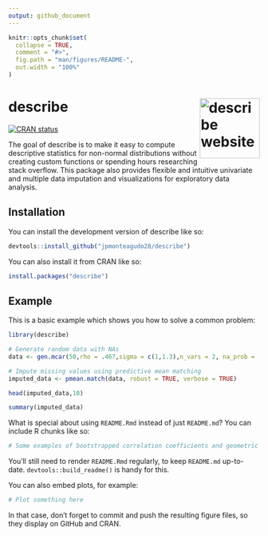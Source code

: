 ```yaml
---
output: github_document
---
```


<!-- README.md is generated from README.Rmd. Please edit that file -->

```r
knitr::opts_chunk$set(
  collapse = TRUE,
  comment = "#>",
  fig.path = "man/figures/README-",
  out.width = "100%"
)
```

# describe <a href="https://describe.jpmonteagudo.com"><img src="man/figures/logo.png" align="right" height="120" alt="describe website" /></a>

<!-- badges: start -->
[![CRAN status](https://www.r-pkg.org/badges/version/describe)](https://CRAN.R-project.org/package=describe)
<!-- badges: end -->

The goal of describe is to make it easy to compute descriptive statistics for non-normal distributions without creating custom functions or spending hours researching stack overflow. This package also provides flexible and intuitive univariate and multiple data imputation and visualizations for exploratory data analysis. 

## Installation

You can install the development version of describe like so:

``` r
devtools::install_github("jpmonteagudo28/describe")
```
You can also install it from CRAN like so:

```r
install.packages("describe")
```

## Example

This is a basic example which shows you how to solve a common problem:

```r
library(describe)

# Generate random data with NAs
data <- gen.mcar(50,rho = .467,sigma = c(1,1.3),n_vars = 2, na_prob = .10)

# Impute missing values using predictive mean matching
imputed_data <- pmean.match(data, robust = TRUE, verbose = TRUE)

head(imputed_data,10)

summary(imputed_data)

```

What is special about using `README.Rmd` instead of just `README.md`? You can include R chunks like so:

```r
# Some examples of bootstrapped correlation coefficients and geometric median
```

You'll still need to render `README.Rmd` regularly, to keep `README.md` up-to-date. `devtools::build_readme()` is handy for this.

You can also embed plots, for example:

```r
# Plot something here
```

In that case, don't forget to commit and push the resulting figure files, so they display on GitHub and CRAN.
